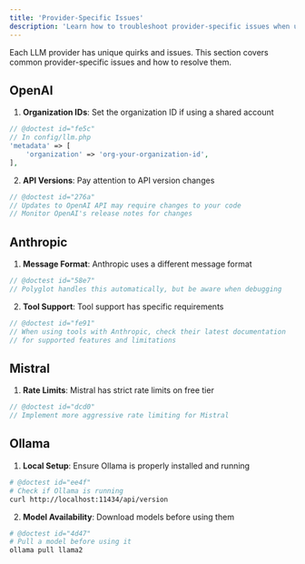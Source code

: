```yaml
---
title: 'Provider-Specific Issues'
description: 'Learn how to troubleshoot provider-specific issues when using Polyglot.'
---
```


Each LLM provider has unique quirks and issues. This section covers common provider-specific issues and how to resolve them.


## OpenAI

1. **Organization IDs**: Set the organization ID if using a shared account
```php
// @doctest id="fe5c"
// In config/llm.php
'metadata' => [
    'organization' => 'org-your-organization-id',
],
```

2. **API Versions**: Pay attention to API version changes
```php
// @doctest id="276a"
// Updates to OpenAI API may require changes to your code
// Monitor OpenAI's release notes for changes
```

## Anthropic

1. **Message Format**: Anthropic uses a different message format
```php
// @doctest id="58e7"
// Polyglot handles this automatically, but be aware when debugging
```

2. **Tool Support**: Tool support has specific requirements
```php
// @doctest id="fe91"
// When using tools with Anthropic, check their latest documentation
// for supported features and limitations
```

## Mistral

1. **Rate Limits**: Mistral has strict rate limits on free tier
```php
// @doctest id="dcd0"
// Implement more aggressive rate limiting for Mistral
```


## Ollama

1. **Local Setup**: Ensure Ollama is properly installed and running
```bash
# @doctest id="ee4f"
# Check if Ollama is running
curl http://localhost:11434/api/version
```

2. **Model Availability**: Download models before using them
```bash
# @doctest id="4d47"
# Pull a model before using it
ollama pull llama2
```
